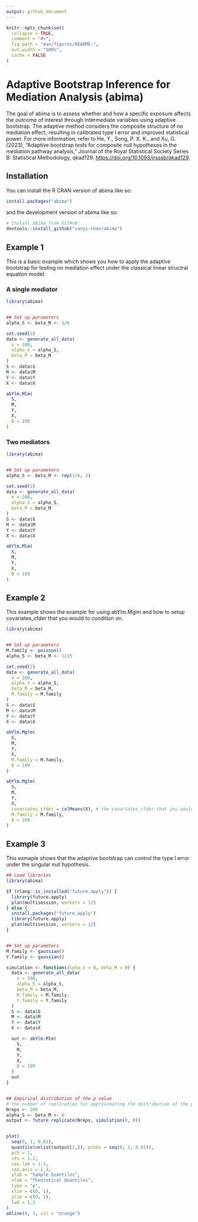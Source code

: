 ```yaml
---
output: github_document
---
```



<!-- README.md is generated from README.Rmd. Please edit that file -->

```r
knitr::opts_chunk$set(
  collapse = TRUE,
  comment = "#>",
  fig.path = "man/figures/README-",
  out.width = "100%",
  cache = FALSE
)
```

# Adaptive Bootstrap Inference for Mediation Analysis (abima)

<!-- badges: start -->

<!-- badges: end -->

The goal of abima is to assess whether and how a specific exposure affects the outcome of interest through intermediate variables using adaptive bootstrap. The adaptive method considers the composite structure of no mediation effect, resulting in calibrated type I error and improved statistical power. For more information, refer to He, Y., Song, P. X. K., and Xu, G. (2023), “Adaptive bootstrap tests for composite null hypotheses in the mediation pathway analysis,” Journal of the Royal Statistical Society Series B: Statistical Methodology, qkad129. <https://doi.org/10.1093/jrsssb/qkad129>.

## Installation

You can install the R CRAN version of abima like so:

```r
install.packages("abima")
```

and the development version of abima like so:

``` r
# Install abima from GitHub:
devtools::install_github("canyi-chen/abima")
```

## Example 1

This is a basic example which shows you how to apply the adaptive bootstrap for testing no mediation effect under the classical linear structral equation model:

### A single mediator

``` r
library(abima)


## Set up parameters
alpha_S <- beta_M <- 1/6

set.seed(2)
data <- generate_all_data(
  n = 200,
  alpha_S = alpha_S,
  beta_M = beta_M
)
S <- data$S
M <- data$M
Y <- data$Y
X <- data$X

abYlm.Mlm(
  S,
  M,
  Y,
  X,
  B = 199
)
```


### Two mediators

```r
library(abima)


## Set up parameters
alpha_S <- beta_M <- rep(1/6, 2)

set.seed(2)
data <- generate_all_data(
  n = 200,
  alpha_S = alpha_S,
  beta_M = beta_M
)
S <- data$S
M <- data$M
Y <- data$Y
X <- data$X

abYlm.Mlm(
  S,
  M,
  Y,
  X,
  B = 199
)
```

## Example 2

This example shows the example for using abYlm.Mglm and how to setup covariates_cfder that you would to condition on. 

```r
library(abima)


## Set up parameters
M.family <- poisson()
alpha_S <- beta_M <- 1/15

set.seed(2)
data <- generate_all_data(
  n = 200,
  alpha_S = alpha_S,
  beta_M = beta_M,
  M.family = M.family
)
S <- data$S
M <- data$M
Y <- data$Y
X <- data$X

abYlm.Mglm(
  S,
  M,
  Y,
  X,
  M.family = M.family,
  B = 199
)

abYlm.Mglm(
  S,
  M,
  Y,
  X,
  covariates_cfder = colMeans(X), # the covariates_cfder that you would to condition on
  M.family = M.family,
  B = 199
)
```



## Example 3

This exmaple shows that the adaptive bootstrap can control the type I error under the singular null hypothesis.

```r
## Load libraries
library(abima)

if (rlang::is_installed("future.apply")) {
  library(future.apply)
  plan(multisession, workers = 12)
} else {
  install.packages("future.apply")
  library(future.apply)
  plan(multisession, workers = 12)
}


## Set up parameters
M.family <- gaussian()
Y.family <- gaussian()

simulation <- function(alpha_S = 0, beta_M = 0) {
  data <- generate_all_data(
    n = 500,
    alpha_S = alpha_S,
    beta_M = beta_M,
    M.family = M.family,
    Y.family = Y.family
  )
  S <- data$S
  M <- data$M
  Y <- data$Y
  X <- data$X

  out <- abYlm.Mlm(
    S,
    M,
    Y,
    X,
    B = 199
  )
  out
}


## Empirical distribution of the p value
# the number of replication for approximating the distribution of the p value
Nreps <- 200
alpha_S <- beta_M <- 0
output <- future_replicate(Nreps, simulation(0, 0))


plot(
  seq(0, 1, 0.01),
  quantile(unlist(output[2,]), probs = seq(0, 1, 0.01)),
  pch = 1,
  cex = 1.2,
  cex.lab = 1.3,
  cex.axis = 1.3,
  ylab = "Sample Quantiles",
  xlab = "Theoretical Quantiles",
  type = "p",
  xlim = c(0, 1),
  ylim = c(0, 1),
  lwd = 1.2
)
abline(0, 1, col = "orange")
```

